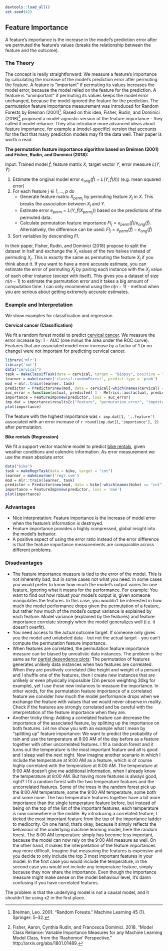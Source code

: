 ```r
devtools::load_all()
set.seed(42)
```

## Feature Importance {#feature-importance}
A feature's importance is the increase in the model's prediction error after we permuted the feature's values (breaks the relationship between the feature and the outcome). 

### The Theory
The concept is really straightforward: 
We measure a feature's importance by calculating the increase of the model's prediction error after permuting the feature.
A feature is "important" if permuting its values increases the model error, because the model relied on the feature for the prediction.
A feature is "unimportant" if permuting its values keeps the model error unchanged, because the model ignored the feature for the prediction.
The permutation feature importance measurement was introduced for Random Forests by Breiman (2001)[^Breiman2001].
Based on this idea, Fisher, Rudin, and Dominici (2018)[^Fisher2018] proposed a model-agnostic version of the feature importance - they called it model reliance. 
They also introduce more advanced ideas about feature importance, for example a (model-specific) version that accounts for the fact that many prediction models may fit the data well. 
Their paper is worth a read. 

**The permutation feature importance algorithm based on Breiman (2001) and Fisher, Rudin, and Dominici (2018):**

Input: Trained model $\hat{f}$, feature matrix $X$, target vector $Y$, error measure $L(Y,\hat{Y})$

1. Estimate the original model error $e_{orig}(\hat{f})=L(Y,\hat{f}(X))$  (e.g. mean squared error)
2. For each feature $j\in1,\ldots,p$ do
    - Generate feature matrix $X_{perm_{j}}$ by permuting feature $X_j$ in $X$. This breaks the association between $X_j$ and $Y$.
    - Estimate error $e_{perm}=L(Y,\hat{f}(X_{perm_j}))$ based on the predictions of the permuted data.
    - Calculate permutation feature importance $FI_j=e_{perm}(\hat{f})/e_{orig}(\hat{f})$. Alternatively, the difference can be used: $FI_j=e_{perm}(\hat{f})-e_{orig}(\hat{f})$
3. Sort variables by descending $FI$.

In their paper, Fisher, Rudin, and Dominici (2018) propose to split the dataset in half and exchange the $X_j$ values of the two halves instead of permuting $X_j$. 
This is exactly the same as permuting the feature $X_j$ if you think about it. 
If you want to have a more accurate estimate, you can estimate the error of permuting $X_j$ by pairing each instance with the $X_j$ value of each other instance (except with itself). 
This gives you a dataset of size $n(n-1)$ to estimate the permutation error and it takes a big amount of computation time. 
I can only recommend using the $n(n-1)$ - method when you are serious about getting extremely accurate estimates.

### Example and Interpretation

We show examples for classification and regression. 

**Cervical cancer (Classification)**

We fit a random forest model to predict [cervical cancer](#cervical).
We measure the error increase by: $1-AUC$ (one minus the area under the ROC curve).
Features that are associated model error increase by a factor of 1 (= no change) were not important for predicting cervical cancer.

```r
library('mlr')
library('iml')
data("cervical")
task = makeClassifTask(data = cervical, target = "Biopsy", positive = "Cancer")
learner = makeLearner('classif.randomForest', predict.type = 'prob')
mod = mlr::train(learner, task)
predictor = Predictor$new(mod, data = cervical[-which(names(cervical) == "Biopsy")], y = (cervical$Biopsy == "Cancer"), class = "Cancer")
auc_error = function(actual, predicted) 1 - Metrics::auc(actual, predicted)
importance = FeatureImp$new(predictor, loss = auc_error)
imp.dat = importance$results[c("feature", "permutation.error", "importance")]
plot(importance)
```


The feature with the highest importance was `r imp.dat[1, '..feature']` associated with an error increase of `r round(imp.dat[1,'importance'], 2)` after permutation.

**Bike rentals (Regression)**

We fit a support vector machine model to predict [bike rentals](#bike-data), given weather conditions and calendric information.
As error measurement we use the mean absolute error.

```r
data("bike")
task = makeRegrTask(data = bike, target = "cnt")
learner = makeLearner('regr.svm')
mod = mlr::train(learner, task)
predictor = Predictor$new(mod, data = bike[-which(names(bike) == "cnt")], y = bike$cnt)
importance = FeatureImp$new(predictor, loss = 'mae')
plot(importance) 
```




### Advantages
- Nice interpretation: Feature importance is the increase of model error when the feature's information is destroyed.
- Feature importance provides a highly compressed, global insight into the model's behavior. 
- A positive aspect of using the error ratio instead of the error difference is that the feature importance measurements are comparable across different problems. 

### Disadvantages
- The feature importance measure is tied to the error of the model.
This is not inherently bad, but in some cases not what you need.
In some cases you would prefer to know how much the model's output varies for one feature, ignoring what it means for the performance.
For example: You want to find out how robust your model's output is, given someone manipulates the features. 
In this case, you wouldn't be interested in how much the model performance drops given the permutation of a feature, but rather how much of the model's output variance is explained by each feature. 
Model variance (explained by the features) and feature importance correlate strongly when the model generalizes well (i.e. it doesn't overfit).
- You need access to the actual outcome target. 
If someone only gives you the model and unlabeled data - but not the actual target - you can't compute the permutation feature importance.
- When features are correlated, the permutation feature importance measure can be biased by unrealistic data instances. 
The problem is the same as for [partial dependence plots](#pdp):
The permutation of features generates unlikely data instances when two features are correlated.
When they are positively correlated (like height and weight of a person) and I shuffle one of the features, then I create new instances that are unlikely or even physically impossible (2m person weighting 30kg for example), yet I use those new instances to measure the importance.
In other words, for the permutation feature importance of a correlated feature we consider how much the model performance drops when we exchange the feature with values that we would never observe in reality.
Check if the features are strongly correlated and be careful with the interpretation of the feature importance when they are.
- Another tricky thing: Adding a correlated feature can decrease the importance of the associated feature, by splitting up the importance on both features.
Let me show you with an example what I mean by "splitting up" feature importance:
We want to predict the probability of rain and use the temperature at 8:00 AM of the day before as a feature together with other uncorrelated features.
I fit a random forest and it turns out the temperature is the most important feature and all is good and I sleep well the next night.
Now imagine another scenario in which I include the temperature at 9:00 AM as a feature, which is of course highly correlated with the temperature at 8:00 AM.
The temperature at 9:00 AM doesn't give me additional information, when I already know the temperature at 8:00 AM.
But having more features is always good, right?
I fit a random forest with the two temperature features and the uncorrelated features.
Some of the trees in the random forest pick up the 8:00 AM temperature, some the 9:00 AM temperature, some both and some none. 
The two temperature features together have a bit more importance than the single temperature feature before, but instead of being on the top of the list of the important features, each temperature is now somewhere in the middle.
By introducing a correlated feature, I kicked the most important feature from the top of the importance ladder to mediocrity.
On one hand, that's okay, because it simply reflects the behaviour of the underlying machine learning model, here the random forest. 
The 8:00 AM temperature simply has become less important, because the model can now rely on the 9:00 AM measure as well.
On the other hand, it makes the interpretation of the feature importances way more difficult.
Imagine that measuring the features is expensive and you decide to only include the top 3 most important features in your model.
In the first case you would include the temperature, in the second case you would not include any temperature feature, simply because they now share the importance.
Even though the importance measure might make sense on the model behaviour level, it's damn confusing if you have correlated features.


The problem is that the underlying model is not a causal model, and it shouldn't be using x2 in the first place.

[^Breiman2001]: Breiman, Leo. 2001. “Random Forests.” Machine Learning 45 (1). Springer: 5–32.

[^Fisher2018]: Fisher, Aaron, Cynthia Rudin, and Francesca Dominici. 2018. “Model Class Reliance: Variable Importance Measures for any Machine Learning Model Class, from the ‘Rashomon’ Perspective.” http://arxiv.org/abs/1801.01489.

